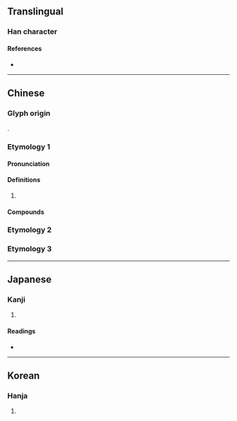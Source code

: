 {{also|溁}}
{{character info/new}}
==Translingual==

===Han character===
{{Han char|rn=85|rad=水|as=14|sn=17|four=|canj=EFFD|ids=⿰氵榮}}

====References====
* {{Han ref|kx=0655.290|dkj=18489|dj=1066.020|hdz=31773.040|uh=6FDA|ud=28634}}

----

==Chinese==
{{zh-forms|s=溁}}

===Glyph origin===
{{Han compound|水|alt1=氵|榮|c1=s|c2=p|t1=water|ls=psc}}.

===Etymology 1===

====Pronunciation====
{{zh-pron
|m=yíng
|c=jing4
|cat=
}}

====Definitions====
{{zh-hanzi}}

# {{zh-used|p}}

====Compounds====
{{zh-der|濚溪|濚灣}}

===Etymology 2===
{{zh-see|瀯|v}}

===Etymology 3===
{{zh-see|濴|v}}

----

==Japanese==

===Kanji===
{{ja-kanji|grade=|rs=水14}}

# {{defn|lang=ja|sort=水14}}

====Readings====
* {{ja-readings|on=[[えい]] (ei), [[よう]] (yō)|kun=[[おがわ]] (ogawa)}}

----

==Korean==

===Hanja===
{{ko-hanja|hangeul=영|eumhun=|rv=yeong|mr=yŏng|y=yeng}}

# {{defn|lang=ko|sort=水14}}